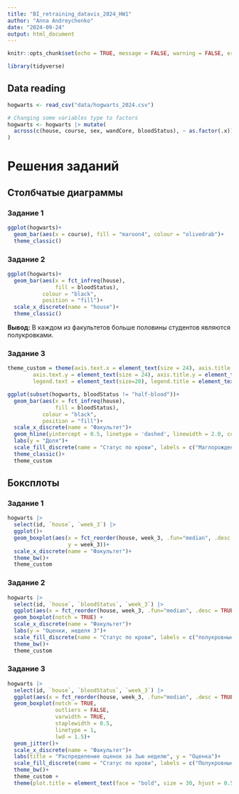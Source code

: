 ```yaml
---
title: "BI_retraining_datavis_2024_HW1"
author: "Anna Andreychenko"
date: "2024-09-24"
output: html_document
---
```


```r
knitr::opts_chunk$set(echo = TRUE, message = FALSE, warning = FALSE, error = FALSE, fig.width=16, fig.height=10)

library(tidyverse)
```

## Data reading

```r
hogwarts <- read_csv("data/hogwarts_2024.csv")

```

```r

# Changing some variables type to factors
hogwarts <- hogwarts |> mutate(
  across(c(house, course, sex, wandCore, bloodStatus), ~ as.factor(.x))
)
```

# Решения заданий

## Столбчатые диаграммы

### Задание 1

```r
ggplot(hogwarts)+
  geom_bar(aes(x = course), fill = "maroon4", colour = "olivedrab")+
  theme_classic()
```

### Задание 2

```r
ggplot(hogwarts)+
  geom_bar(aes(x = fct_infreq(house), 
               fill = bloodStatus), 
           colour = "black", 
           position = "fill")+ 
  scale_x_discrete(name = "house")+
  theme_classic()
```

**Вывод:** В каждом из факультетов больше половины студентов являются полукровками.

### Задание 3

```r
theme_custom = theme(axis.text.x = element_text(size = 24), axis.title.x = element_text(size = 26),
        axis.text.y = element_text(size = 24), axis.title.y = element_text(size = 26),
        legend.text = element_text(size=20), legend.title = element_text(size=24))

ggplot(subset(hogwarts, bloodStatus != "half-blood"))+
  geom_bar(aes(x = fct_infreq(house), 
               fill = bloodStatus), 
           colour = "black", 
           position = "fill")+ 
  scale_x_discrete(name = "Факультет")+
  geom_hline(yintercept = 0.5, linetype = 'dashed', linewidth = 2.0, col = 'red')+
  labs(y = "Доля")+
  scale_fill_discrete(name = "Статус по крови", labels = c("Маглорожденные", "Чистокровные"))+
  theme_classic()+
  theme_custom
```

## Боксплоты

### Задание 1

```r
hogwarts |> 
  select(id, `house`, `week_3`) |> 
  ggplot()+
  geom_boxplot(aes(x = fct_reorder(house, week_3, .fun="median", .desc = TRUE),
                   y = week_3))+
  scale_x_discrete(name = "Факультет")+
  theme_bw()+
  theme_custom
```

### Задание 2

```r
hogwarts |> 
  select(id, `house`, `bloodStatus`, `week_3`) |> 
  ggplot(aes(x = fct_reorder(house, week_3, .fun="median", .desc = TRUE), y = week_3, fill = bloodStatus))+
  geom_boxplot(notch = TRUE) +
  scale_x_discrete(name = "Факультет")+
  labs(y = "Оценки, неделя 3")+
  scale_fill_discrete(name = "Статус по крови", labels = c("полукровные", "Маглорожденные", "Чистокровные"))+
  theme_bw()+
  theme_custom
```

### Задание 3

```r
hogwarts |> 
  select(id, `house`, `bloodStatus`, `week_3`) |> 
  ggplot(aes(x = fct_reorder(house, week_3, .fun="median", .desc = TRUE), y = week_3, fill = bloodStatus))+
  geom_boxplot(notch = TRUE, 
               outliers = FALSE, 
               varwidth = TRUE, 
               staplewidth = 0.5, 
               linetype = 1,
               lwd = 1.5)+
  geom_jitter()+
  scale_x_discrete(name = "Факультет")+
  labs(title = "Распределение оценок за 3ью неделю", y = "Оценка")+
  scale_fill_discrete(name = "Статус по крови", labels = c("Полукровные", "Маглорожденные", "Чистокровные"))+
  theme_bw()+
  theme_custom +
  theme(plot.title = element_text(face = "bold", size = 30, hjust = 0.5))
```
